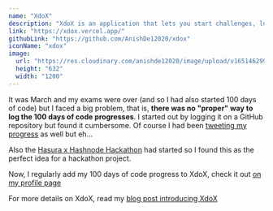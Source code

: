 ```yaml
---
name: "XdoX"
description: "XdoX is an application that lets you start challenges, log your progress and show it off to the world through a unique profile page."
link: "https://xdox.vercel.app/"
githubLink: "https://github.com/AnishDe12020/xdox"
iconName: "xdox"
image:
  url: "https://res.cloudinary.com/anishde12020/image/upload/v1651462990/Blogfolio/og2_jrsnqk.png"
  height: "632"
  width: "1200"
---
```


It was March and my exams were over (and so I had also started 100 days of code) but I faced a big problem, that is, **there was no "proper" way to log the 100 days of code progresses**. I started out by logging it on a GitHub repository but found it cumbersome. Of course I had been [tweeting my progress](https://twitter.com/search?f=top&q=(%23100DaysOfCode)%20(from%3AAnishDe12020)&src=typed_query) as well but eh...

Also the [Hasura x Hashnode Hackathon](https://townhall.hashnode.com/hasura-hackathon) had started so I found this as the perfect idea for a hackathon project.

Now, I regularly add my 100 days of code progress to XdoX, check it out [on my profile page](https://www.xdox.me/@anishde12020/8c06dd6e-b34f-4451-aef2-bc20d164bbff/75)

For more details on XdoX, read my [blog post introducing XdoX](https://blog.anishde.dev/introducing-xdox-start-challenges-log-your-progress-and-show-them-off-to-the-world)
